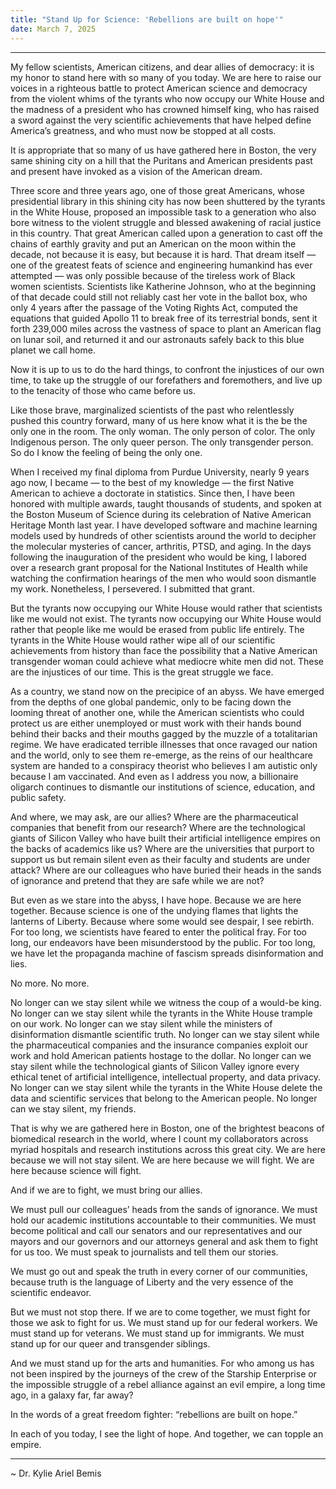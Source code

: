 ```yaml
---
title: "Stand Up for Science: 'Rebellions are built on hope'"
date: March 7, 2025
---
```


***

My fellow scientists, American citizens, and dear allies of democracy: it is my honor to stand here with so many of you today. We are here to raise our voices in a righteous battle to protect American science and democracy from the violent whims of the tyrants who now occupy our White House and the madness of a president who has crowned himself king, who has raised a sword against the very scientific achievements that have helped define America’s greatness, and who must now be stopped at all costs.

It is appropriate that so many of us have gathered here in Boston, the very same shining city on a hill that the Puritans and American presidents past and present have invoked as a vision of the American dream.

Three score and three years ago, one of those great Americans, whose presidential library in this shining city has now been shuttered by the tyrants in the White House, proposed an impossible task to a generation who also bore witness to the violent struggle and blessed awakening of racial justice in this country. That great American called upon a generation to cast off the chains of earthly gravity and put an American on the moon within the decade, not because it is easy, but because it is hard. That dream itself — one of the greatest feats of science and engineering humankind has ever attempted — was only possible because of the tireless work of Black women scientists. Scientists like Katherine Johnson, who at the beginning of that decade could still not reliably cast her vote in the ballot box, who only 4 years after the passage of the Voting Rights Act, computed the equations that guided Apollo 11 to break free of its terrestrial bonds, sent it forth 239,000 miles across the vastness of space to plant an American flag on lunar soil, and returned it and our astronauts safely back to this blue planet we call home.

Now it is up to us to do the hard things, to confront the injustices of our own time, to take up the struggle of our forefathers and foremothers, and live up to the tenacity of those who came before us.

Like those brave, marginalized scientists of the past who relentlessly pushed this country forward, many of us here know what it is the be the only one in the room. The only woman. The only person of color. The only Indigenous person. The only queer person. The only transgender person. So do I know the feeling of being the only one.

When I received my final diploma from Purdue University, nearly 9 years ago now, I became — to the best of my knowledge — the first Native American to achieve a doctorate in statistics. Since then, I have been honored with multiple awards, taught thousands of students, and spoken at the Boston Museum of Science during its celebration of Native American Heritage Month last year. I have developed software and machine learning models used by hundreds of other scientists around the world to decipher the molecular mysteries of cancer, arthritis, PTSD, and aging. In the days following the inauguration of the president who would be king, I labored over a research grant proposal for the National Institutes of Health while watching the confirmation hearings of the men who would soon dismantle my work. Nonetheless, I persevered. I submitted that grant.

But the tyrants now occupying our White House would rather that scientists like me would not exist. The tyrants now occupying our White House would rather that people like me would be erased from public life entirely. The tyrants in the White House would rather wipe all of our scientific achievements from history than face the possibility that a Native American transgender woman could achieve what mediocre white men did not. These are the injustices of our time. This is the great struggle we face.

As a country, we stand now on the precipice of an abyss. We have emerged from the depths of one global pandemic, only to be facing down the looming threat of another one, while the American scientists who could protect us are either unemployed or must work with their hands bound behind their backs and their mouths gagged by the muzzle of a totalitarian regime. We have eradicated terrible illnesses that once ravaged our nation and the world, only to see them re-emerge, as the reins of our healthcare system are handed to a conspiracy theorist who believes I am autistic only because I am vaccinated. And even as I address you now, a billionaire oligarch continues to dismantle our institutions of science, education, and public safety.

And where, we may ask, are our allies? Where are the pharmaceutical companies that benefit from our research? Where are the technological giants of Silicon Valley who have built their artificial intelligence empires on the backs of academics like us? Where are the universities that purport to support us but remain silent even as their faculty and students are under attack? Where are our colleagues who have buried their heads in the sands of ignorance and pretend that they are safe while we are not?

But even as we stare into the abyss, I have hope. Because we are here together. Because science is one of the undying flames that lights the lanterns of Liberty. Because where some would see despair, I see rebirth. For too long, we scientists have feared to enter the political fray. For too long, our endeavors have been misunderstood by the public. For too long, we have let the propaganda machine of fascism spreads disinformation and lies.

No more. No more.

No longer can we stay silent while we witness the coup of a would-be king. No longer can we stay silent while the tyrants in the White House trample on our work. No longer can we stay silent while the ministers of disinformation dismantle scientific truth. No longer can we stay silent while the pharmaceutical companies and the insurance companies exploit our work and hold American patients hostage to the dollar. No longer can we stay silent while the technological giants of Silicon Valley ignore every ethical tenet of artificial intelligence, intellectual property, and data privacy. No longer can we stay silent while the tyrants in the White House delete the data and scientific services that belong to the American people. No longer can we stay silent, my friends.

That is why we are gathered here in Boston, one of the brightest beacons of biomedical research in the world, where I count my collaborators across myriad hospitals and research institutions across this great city. We are here because we will not stay silent. We are here because we will fight. We are here because science will fight.

And if we are to fight, we must bring our allies.

We must pull our colleagues’ heads from the sands of ignorance. We must hold our academic institutions accountable to their communities. We must become political and call our senators and our representatives and our mayors and our governors and our attorneys general and ask them to fight for us too. We must speak to journalists and tell them our stories.

We must go out and speak the truth in every corner of our communities, because truth is the language of Liberty and the very essence of the scientific endeavor.

But we must not stop there. If we are to come together, we must fight for those we ask to fight for us. We must stand up for our federal workers. We must stand up for veterans. We must stand up for immigrants. We must stand up for our queer and transgender siblings.

And we must stand up for the arts and humanities. For who among us has not been inspired by the journeys of the crew of the Starship Enterprise or the impossible struggle of a rebel alliance against an evil empire, a long time ago, in a galaxy far, far away?

In the words of a great freedom fighter: “rebellions are built on hope.”

In each of you today, I see the light of hope. And together, we can topple an empire.

---

~ Dr. Kylie Ariel Bemis
